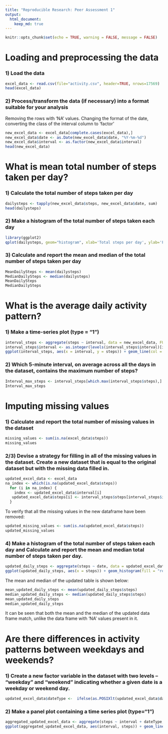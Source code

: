 ```yaml
---
title: "Reproducible Research: Peer Assessment 1"
output: 
  html_document:
    keep_md: true
---
```



```r
knitr::opts_chunk$set(echo = TRUE, warning = FALSE, message = FALSE)
```

# Loading and preprocessing the data
### 1) Load the data

```r
excel_data <- read.csv(file="activity.csv", header=TRUE, nrows=17569)
head(excel_data)
```

### 2) Process/transform the data (if necessary) into a format suitable for your analysis

Removing the rows with 'NA' values. Changing the format of the date, converting the class of the interval column to 'factor'

```r
new_excel_data <- excel_data[complete.cases(excel_data),]
new_excel_data$date <- as.Date(new_excel_data$date, "%Y-%m-%d")
new_excel_data$interval <- as.factor(new_excel_data$interval)
head(new_excel_data)
```

# What is mean total number of steps taken per day?
### 1) Calculate the total number of steps taken per day

```r
dailysteps <- tapply(new_excel_data$steps, new_excel_data$date, sum)
head(dailysteps)
```

### 2) Make a histogram of the total number of steps taken each day

```r
library(ggplot2)
qplot(dailysteps, geom="histogram", xlab='Total steps per day', ylab='Frequency of Occurrence')
```

### 3) Calculate and report the mean and median of the total number of steps taken per day
```r
MeanDailySteps <- mean(dailysteps)
MedianDailySteps <- median(dailysteps)
MeanDailySteps
MedianDailySteps
```



# What is the average daily activity pattern?\
### 1) Make a time-series plot (type = "1")

```r
interval_steps <- aggregate(steps ~ interval, data = new_excel_data, FUN = mean)
interval_steps$interval <- as.integer(levels(interval_steps$interval)[interval_steps$interval])
ggplot(interval_steps, aes(x = interval, y = steps)) + geom_line(col = "red", size = 1) + labs(x = "5-minute interval", y = "Average Steps")
```

### 2) Which 5-minute interval, on average across all the days in the dataset, contains the maximum number of steps?
```r
Interval_max_steps <- interval_steps[which.max(interval_steps$steps),]
Interval_max_steps
```


# Imputing missing values
### 1) Calculate and report the total number of missing values in the dataset

```r
missing_values <- sum(is.na(excel_data$steps))
missing_values
```


### 2/3) Devise a strategy for filling in all of the missing values in the dataset. Create a new dataset that is equal to the original dataset but with the missing data filled in.

```r
updated_excel_data <- excel_data
na_index <- which(is.na(updated_excel_data$steps))
  for (i in na_index) {
    index <- updated_excel_data$interval[i]
   updated_excel_data$steps[i] <- interval_steps$steps[interval_steps$interval == index]
  }
```
To verify that all the missing values in the new dataframe have been removed:
```r
updated_missing_values <- sum(is.na(updated_excel_data$steps))
updated_missing_values
```

### 4) Make a histogram of the total number of steps taken each day and Calculate and report the mean and median total number of steps taken per day. 

```r
updated_daily_steps <- aggregate(steps ~ date, data = updated_excel_data, FUN=sum)
ggplot(updated_daily_steps, aes(x = steps)) + geom_histogram(fill = "red") + labs(x = "Steps Per Day", y = "Frequency of Occurrence")
```
The mean and median of the updated table is shown below:
```r
mean_updated_daily_steps <- mean(updated_daily_steps$steps)
median_updated_daily_steps <- median(updated_daily_steps$steps)
mean_updated_daily_steps
median_updated_daily_steps
```
It can be seen that both the mean and the median of the updated data frame match, unlike the data frame with 'NA' values present in it.




# Are there differences in activity patterns between weekdays and weekends?

### 1) Create a new factor variable in the dataset with two levels – “weekday” and “weekend” indicating whether a given date is a weekday or weekend day.

```r
updated_excel_data$dateType <-  ifelse(as.POSIXlt(updated_excel_data$date)$wday %in% c(0,6), 'weekend', 'weekday')
```

### 2) Make a panel plot containing a time series plot (type="1")

```r
aggregated_updated_excel_data <- aggregate(steps ~ interval + dateType, data=updated_excel_data, mean)
ggplot(aggregated_updated_excel_data, aes(interval, steps)) + geom_line() + facet_grid(dateType ~ .) +xlab("5-minute interval") + ylab("avarage number of steps")
```
